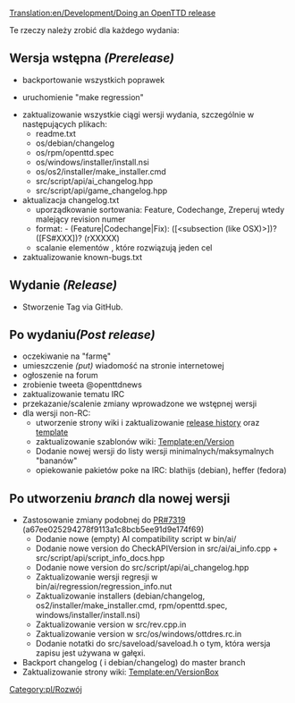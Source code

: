 [[Translation:en/Development/Doing an OpenTTD release]]
 
<!--{{DevDoc}}-->{{pl/Development/Rozwój}}

Te rzeczy należy zrobić dla każdego wydania:

==Wersja wstępna ''(Prerelease)''==
* backportowanie wszystkich poprawek

* uruchomienie "make regression"

* zaktualizowanie wszystkie ciągi wersji wydania, szczególnie w następujących plikach:
** readme.txt
** os/debian/changelog
** os/rpm/openttd.spec
** os/windows/installer/install.nsi
** os/os2/installer/make_installer.cmd
** src/script/api/ai_changelog.hpp
** src/script/api/game_changelog.hpp
* aktualizacja changelog.txt
** uporządkowanie sortowania: Feature, Codechange, Zreperuj wtedy malejący revision numer
** format: - (Feature|Codechange|Fix): ([<subsection (like OSX)>])? <message> ([FS#XXX])? (rXXXXX)
** scalanie elementów , które rozwiązują jeden cel
* zaktualizowanie known-bugs.txt

==Wydanie ''(Release)''==
* Stworzenie Tag via GitHub.

==Po wydaniu'' (Post release)''==
* oczekiwanie na "farmę"
* umieszczenie ''(put)'' wiadomość na stronie internetowej
* ogłoszenie na forum
* zrobienie tweeta @openttdnews
* zaktualizowanie tematu IRC 
* przekazanie/scalenie zmiany wprowadzone we wstępnej wersji
* dla wersji non-RC:
** utworzenie strony wiki i zaktualizowanie [[en/Archive/OpenTTD/Main Page|release history]] oraz [[Template:en/Archive/OpenTTD/Navigation|template]]
** zaktualizowanie szablonów wiki: [[Template:en/Version]]
** Dodanie nowej wersji do listy wersji minimalnych/maksymalnych "bananów"
** opiekowanie pakietów poke na IRC: blathijs (debian), heffer (fedora)

==Po utworzeniu ''branch'' dla nowej wersji==
* Zastosowanie zmiany podobnej do [https://github.com/OpenTTD/OpenTTD/pull/7319 PR#7319] (a67ee025294278f9113a1c8bcb5ee91d9e174f69)
** Dodanie nowe (empty) AI compatibility script w bin/ai/
** Dodanie nowe version do CheckAPIVersion in src/ai/ai_info.cpp + src/script/api/script_info_docs.hpp
** Dodanie nowe version do src/script/api/ai_changelog.hpp
** Zaktualizowanie wersji regresji w bin/ai/regression/regression_info.nut
** Zaktualizowanie installers (debian/changelog, os2/installer/make_installer.cmd, rpm/openttd.spec, windows/installer/install.nsi)
** Zaktualizowanie version w src/rev.cpp.in
** Zaktualizowanie version w src/os/windows/ottdres.rc.in
** Dodanie notatki do src/saveload/saveload.h o tym, która wersja zapisu jest używana w gałęxi.
* Backport changelog ( i debian/changelog) do master branch
* Zaktualizowanie strony wiki: [[Template:en/VersionBox]]

<!--[[Category:Development]]--> [[Category:pl/Rozwój]]